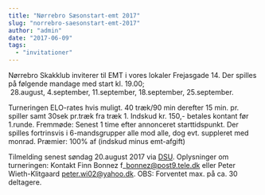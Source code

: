 ```yaml
---
title: "Nørrebro Sæsonstart-emt 2017"
slug: "norrebro-saesonstart-emt-2017"
author: "admin"
date: "2017-06-09"
tags: 
  - "invitationer"
---
```


Nørrebro Skakklub inviterer til EMT i vores lokaler Frejasgade 14. Der spilles på følgende mandage med start kl. 19.00;  28.august, 4.september, 11.september, 18.september, 25.september.

Turneringen ELO-rates hvis muligt. 40 træk/90 min derefter 15 min. pr. spiller samt 30sek pr.træk fra træk 1. Indskud kr. 150,- betales kontant før 1.runde. Fremmøde: Senest 1 time efter annonceret starttidspunkt. Der spilles fortrinsvis i 6-mandsgrupper alle mod alle, dog evt. suppleret med monrad. Præmier: 100% af (indskud minus emt-afgift)

Tilmelding senest søndag 20.august 2017 via [DSU](https://turnering.skak.dk/TournamentActive/Details?tourId=24358). Oplysninger om turneringen: Kontakt Finn Bonnez f\_bonnez@post9.tele.dk eller Peter Wieth-Klitgaard peter.wi02@yahoo.dk. OBS: Forventet max. på ca. 30 deltagere.

